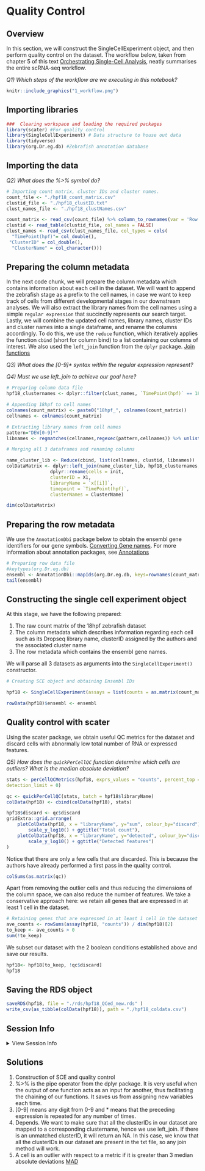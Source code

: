 # Quality Control

## Overview 
In this section, we will construct the SingleCellExperiment object, and then perform quality control on the dataset. The workflow below, taken from chapter 5 of this text [Orchestrating Single-Cell Analysis](https://osca.bioconductor.org/overview.html#introduction-1), neatly summarises the entire scRNA-seq workflow. 

*Q1) Which steps of the workflow are we executing in this notebook?*

```r
knitr::include_graphics("1_workflow.png")

```
## Importing libraries
```r
###  Clearing workspace and loading the required packages
library(scater) #For quality control
library(SingleCellExperiment) # Data structure to house out data
library(tidyverse) 
library(org.Dr.eg.db) #Zebrafish annotation database
```

## Importing the data

*Q2) What does the %>% symbol do?*

```r

# Importing count matrix, cluster IDs and cluster names.
count_file <- "./hpf18_count_matrix.csv" 
clustid_file <- "./hpf18_clustID.txt"
clust_names_file <- "./hpf18_clustNames.csv"

count_matrix <- read_csv(count_file) %>% column_to_rownames(var = 'Row')
clustid <- read_table(clustid_file, col_names = FALSE)
clust_names <- read_csv(clust_names_file, col_types = cols(
  "TimePoint(hpf)"= col_double(), 
 "ClusterID" = col_double(), 
  "ClusterName" = col_character()))
```

## Preparing the column metadata
In the next code chunk, we will prepare the column metadata which contains information about each cell in the dataset. We will want to append the zebrafish stage as a prefix to the cell names, in case we want to keep track of cells from different developmental stages in our downstream analyses. We will also extract the library names from the cell names using a simple `regular expression` that succinctly represents our search target. Lastly, we will combine the updated cell names, library names, cluster IDs and cluster names into a single dataframe, and rename the columns accordingly. To do this, we use the `reduce` function, which iteratively applies the function `cbind` (short for column bind) to a list containing our columns of interest.  We also used the `left_join` function from the `dplyr` package. [Join functions](https://statisticsglobe.com/r-dplyr-join-inner-left-right-full-semi-anti#left_join) 

*Q3) What does the [0-9]\* syntax within the regular expression represent?*

*Q4) Must we use left_join to achieve our goal here?* 

```r

# Preparing column data file
hpf18_clusternames <- dplyr::filter(clust_names, `TimePoint(hpf)` == 18)

# Appending 18hpf to cell names 
colnames(count_matrix) <- paste0("18hpf_", colnames(count_matrix))
cellnames <- colnames(count_matrix)

# Extracting library names from cell names
pattern="DEW[0-9]*"
libnames <- regmatches(cellnames,regexec(pattern,cellnames)) %>% unlist()

# Merging all 3 dataframes and renaming columns

name_cluster_lib <- Reduce(cbind, list(cellnames, clustid, libnames))
colDataMatrix <- dplyr::left_join(name_cluster_lib, hpf18_clusternames, by = c("X1" = "ClusterID")) %>% 
                dplyr::rename(cells = init, 
                clusterID = X1,
                libraryName = `x[[i]]`,
                timepoint = `TimePoint(hpf)`,
                clusterNames = ClusterName)
```

```r
dim(colDataMatrix)

```

## Preparing the row metadata

We use the `AnnotationDbi` package below to obtain the ensembl gene identifiers for our gene symbols. [Converting Gene names](https://www.r-bloggers.com/converting-gene-names-in-r-with-annotationdbi/). For more information about annotation packages, see [Annotations](https://www.bioconductor.org/help/course-materials/2014/SeattleOct2014/B02.4_Annotation.html)

```r
# Preparing row data file
#keytypes(org.Dr.eg.db)
ensembl <- AnnotationDbi::mapIds(org.Dr.eg.db, keys=rownames(count_matrix), keytype = "SYMBOL",column = "ENSEMBL")
tail(ensembl)
```

## Constructing the single cell experiment object
At this stage, we have the following prepared:

1. The raw count matrix of the 18hpf zebrafish dataset
2. The column metadata which describes information regarding each cell such as its Dropseq library name, clusterID assigned by the authors and the associated cluster name 
3. The row metadata which contains the ensembl gene names.

We will parse all 3 datasets as arguments into the `SingleCellExperiment()` constructor.

```r
# Creating SCE object and obtaining Ensembl IDs

hpf18 <- SingleCellExperiment(assays = list(counts = as.matrix(count_matrix)), colData = colDataMatrix)

rowData(hpf18)$ensembl <- ensembl

```

## Quality control with scater
Using the scater package, we obtain useful QC metrics for the dataset and discard cells with abnormally low total number of RNA or expressed features.

*Q5) How does the `quickPerCellQC` function determine which cells are outliers? What is the median absolute deviation?* 

```r

stats <- perCellQCMetrics(hpf18, exprs_values = "counts", percent_top = c(50, 100, 200, 500),
detection_limit = 0)

qc <- quickPerCellQC(stats, batch = hpf18$libraryName)
colData(hpf18) <- cbind(colData(hpf18), stats)

hpf18$discard <- qc$discard
gridExtra::grid.arrange(
    plotColData(hpf18, x = "libraryName", y="sum", colour_by="discard") +
        scale_y_log10() + ggtitle("Total count"),
    plotColData(hpf18, x = "libraryName", y="detected", colour_by="discard") +
        scale_y_log10() + ggtitle("Detected features")
)

```
Notice that there are only a few cells that are discarded. This is because the authors have already performed a first pass in the quality control.

```r
colSums(as.matrix(qc))
```
Apart from removing the outlier cells and thus reducing the dimensions of the column space, we can also reduce the number of features. We take a conservative approach here: we retain all genes that are expressed in at least 1 cell in the dataset. 

```r
# Retaining genes that are expressed in at least 1 cell in the dataset
ave_counts <- rowSums(assay(hpf18, "counts")) / dim(hpf18)[2]
to_keep <- ave_counts > 0
sum(!to_keep)
```
We subset our dataset with the 2 boolean conditions established above and save our results.

```r
hpf18<- hpf18[to_keep, !qc$discard]
hpf18

```

## Saving the RDS object

```r

saveRDS(hpf18, file = "./rds/hpf18_QCed_new.rds" )
write_csv(as_tibble(colData(hpf18)), path = "./hpf18_coldata.csv")
```

## Session Info

<details><summary>View Session Info</summary>
```r
devtools::session_info()
  
```
</details>


## Solutions

1. Construction of SCE and quality control
2. %>% is the pipe operator from the dplyr package. It is very useful when the output of one function acts as an input for another, thus facilitating the chaining of our functions. It saves us from assigning new variables each time.
3. [0-9] means any digit from 0-9 and * means that the preceding expression is repeated for any number of times.
4. Depends. We want to make sure that all the clusterIDs in our dataset are mapped to a corresponding clustername, hence we use left_join. If there is an unmatched clusterID, it will return an NA. In this case, we know that all the clusterIDs in our dataset are present in the txt file, so any join method will work.
5. A cell is an outlier with respect to a metric if it is greater than 3 median absolute deviations [MAD](https://en.wikipedia.org/wiki/Median_absolute_deviation) 

